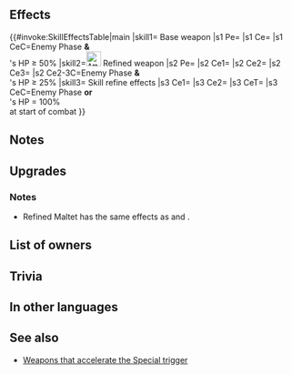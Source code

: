 {{Weapon Infobox
|tagid=SID_マルテ
|weaponType=Lance
|might=16
|range=1
|effect=Accelerates Special trigger (cooldown count-1). If unit's HP ≥ 50% and foe initiates combat, unit makes a guaranteed follow-up attack.
|cooldown=-1
|cost=400
|exclusive=1
|statModifiers=0,16,0,0,0
|required=Silver Lance
|userVersion1=Weapon
|userVersion2=Gleam
|refinePaths=default
|refineSP=400
|refineMedals=500
|refineDews=200
|upgradedEffect=Accelerates Special trigger (cooldown count-1). Neutralizes "effective against armored" bonuses. If unit's HP ≥ 25% and foe initiates combat, neutralizes unit's penalties during combat and unit makes a guaranteed follow-up attack.
|tagidExtraSkill1=追
|effectSkill1=If foe initiates combat or if foe's HP = 100% at start of combat, inflicts Atk/Def-6 on foe during combat and foe cannot make a follow-up attack.
|iconSkill1=Maltet W.png
|properties=random_owner
}}
==Effects==
{{#invoke:SkillEffectsTable|main
|skill1={{SCi|weapon}} Base weapon
|s1 Pe={{Eft|Accelerate Special}}
|s1 Ce={{Eft|Guaranteed Follow-up}}
|s1 CeC=Enemy Phase '''&'''<br>{{Tgt|Unit}}'s HP ≥ 50%
|skill2=[[File:Attack Plus W.png|x26px|class=inline-icon]] Refined weapon
|s2 Pe={{Eft|Accelerate Special}}
|s2 Ce1={{Eft|Neutralize Weakness|{{Mt|Armored}}}}
|s2 Ce2={{Eft|Neutralize Penalties}}
|s2 Ce3={{Eft|Guaranteed Follow-ups}}
|s2 Ce2-3C=Enemy Phase '''&'''<br>{{Tgt|Unit}}'s HP ≥ 25%
|skill3={{Si|Maltet|refine=Skill1}} Skill refine effects
|s3 Ce1={{Eft|Temporary Debuffs|Atk/Def|6}}
|s3 Ce2={{Eft|Prevent Follow-ups}}
|s3 CeT={{Tgt|Foe}}
|s3 CeC=Enemy Phase '''or'''<br>{{Tgt|Foe}}'s HP = 100%<br>at start of combat
}}
==Notes==
{{IfFoeInitiates}}
{{Guaranteed follow-up interaction}}
==Upgrades==
{{Weapon Upgrade List}}
===Notes===
* Refined Maltet has the same effects as {{St|Svalinn Shield}} and {{St|Slick Fighter 3}}.
{{Effectiveness neutralization|armored|name=Refined Maltet}}
{{Penalty neutralization|name=Refined Maltet}}
{{Temporary debuffs|name={{St|Maltet|refine=Skill1}}}}
{{Prevent follow-up|name={{St|Maltet|refine=Skill1}}}}
==List of owners==
{{Skill Hero List}}
==Trivia==
{{Rsn|追撃不可R攻守6|Follow-Up Disable R Atk/Def 6}}
==In other languages==
{{OtherLanguages
|japanese=マルテ
|german=Maltet
|spanishEU=Maltet
|spanishLA=Maltet
|french=Maltet
|italian=Maltet
|chineseTW=馬爾堤
|portuguese=Maltet
}}
==See also==
{{See also skills|cond=WikiName LIKE '%Maltet%' OR Description LIKE '%neutralizes _effective against armored_ bonuses%' OR Description LIKE '%If foe initiates combat or if foe_s HP%inflicts Atk/%-%during combat%' AND Description NOT LIKE '%inflicts Atk/%-%neutralizes%bonuses%' OR Description LIKE '%If foe initiates combat or if foe_s HP%cannot make a follow-up attack%' OR Description LIKE '%neutralizes%penalties during combat%makes a guaranteed follow-up attack%'|columns=3}}
* [[Weapons that accelerate the Special trigger]]
{{Weapons Navbox}}
